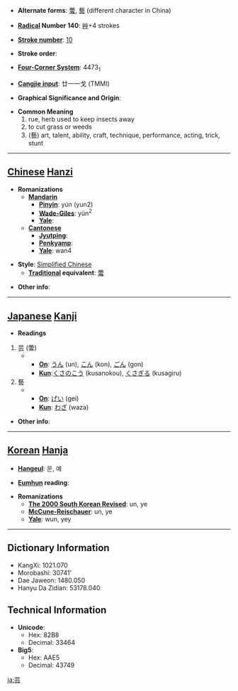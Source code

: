 * '''Alternate forms''': [[蕓]], [[藝]] (different character in China)

* '''[[Wiktionary:Chinese radical index| Radical]] Number 140''': [[Wiktionary:Chinese radical index 艸|艸]]+4 strokes

* '''[[Wiktionary:Chinese total strokes index|Stroke number]]''': [[Wiktionary:Chinese total strokes index 10|10]]

* '''Stroke order''': 

* '''[[Wiktionary:Chinese four corner index|Four-Corner System]]''': 4473<sub>1</sub>

* '''[[Wiktionary:Chinese Cangjie index|Cangjie input]]''': 廿一一戈 (TMMI)

* '''Graphical Significance and Origin''': 

* '''Common Meaning'''
*#rue, herb used to keep insects away
*# to cut grass or weeds
*#(藝) art, talent, ability, craft, technique, performance, acting, trick, stunt


----

== [[Chinese]] [[Hanzi]] ==

* '''Romanizations'''
** '''[[Mandarin]]'''
*** '''[[Pinyin]]''': yún (yun2)
*** '''[[Wade-Giles]]''': yün<sup>2</sup>
*** '''[[Yale]]''': 
** '''[[Cantonese]]'''
*** '''[[Jyutping]]''':
*** '''[[Penkyamp]]''': 
*** '''[[Yale]]''': wan4

* '''Style''': [[Simplified Chinese]] 
** '''[[Traditional Chinese|Traditional]] equivalent''': [[蕓]]

* '''Other info''': 

----

== [[Japanese]] [[Kanji]] ==

* '''Readings'''
#芸 (蕓)
#** '''[[On]]''': [[うん]] (un), [[こん]] (kon), [[ごん]] (gon)
#** '''[[Kun]]''':[[くさのこう]] (kusanokou), [[くさぎる]] (kusagiru)
#藝
#** '''[[On]]''': [[げい]] (gei)
#** '''[[Kun]]''': [[わざ]] (waza)

* '''Other info''':  

----

== [[Korean]] [[Hanja]] ==

* '''[[Hangeul]]''': 운, 예

* '''[[Eumhun]] reading''': 

* '''Romanizations'''
** '''[[The 2000 South Korean Revised Romanization|The 2000 South Korean Revised]]''': un, ye
** '''[[McCune-Reischauer]]''': un, ye
** '''[[Yale]]''': wun, yey

----

== Dictionary Information ==

* KangXi: 1021.070
* Morobashi: 30741'
* Dae Jaweon: 1480.050
* Hanyu Da Zidian: 53178.040

== Technical Information ==

* '''Unicode''':
** Hex: 82B8
** Decimal: 33464
* '''Big5''':
** Hex: AAE5
** Decimal: 43749

[[ja:芸]]